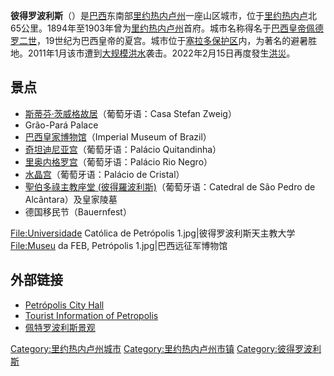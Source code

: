 {{Infobox settlement
|official_name = 彼得罗波利斯
|native_name = <small>Município de Petrópolis</small>
|nickname = 皇帝之城
|motto = "Altiora Semper Petens"
|image_skyline = Montagem Petrópolis.jpg
|image_caption= <small>皇帝博物馆</small>
|imagesize = 250px
|image_flag =Bandeira de Petrópolis.jpg
|image_seal =Brasão de Petrópolis.png
|image_map =RiodeJaneiro Municip Petropolis.svg
|mapsize = 250px
|map_caption = 彼得罗波利斯的位置
|pushpin_map =Brazil
|coordinates_region  = BR
|subdivision_type  = [[国家|国家]]
|subdivision_type1 = [[巴西各地区|地区]]
|subdivision_type2 = [[巴西行政区划|州]]
|subdivision_name  = [[巴西|巴西]]
|subdivision_name1 = [[东南地区_(巴西)|东南地区]] 
|subdivision_name2 = [[里约热内卢州|里约热内卢州]]
| established_title = 
| established_date = 
|leader_title = [[市长|市长]]
|leader_name = Paulo Mustrangi ([[巴西劳工党|PT]])
|area_note =
|area_total_km2 = 811
|population_as_of = 2006
|population_total = 312,183
|population_density_km2 =
|population_metro =
|timezone = [[UTC|UTC-3]]
|utc_offset = -3
|timezone_DST =
|utc_offset_DST =
|latd = 22|latm= 30|lats= 18|latNS=S
|longd = 43|longm=10|longs= 44|longEW=W
|coordinates_display = inline,title
|elevation_m = 809.5
|website = [http://www.petropolis.rj.gov.br www.petropolis.rj.gov.br]
|footnotes =
|}}
'''彼得罗波利斯'''（{{lang-pt|Petrópolis}}）是[[巴西|巴西]]东南部[[里约热内卢州|里约热内卢州]]一座山区城市，位于[[里约热内卢|里约热内卢]]北65公里。1894年至1903年曾为[[里约热内卢州|里约热内卢州]]首府。城市名称得名于[[巴西|巴西]][[皇帝|皇帝]][[佩德罗二世_(巴西)|佩德罗二世]]，19世纪为巴西皇帝的夏宫。城市位于[[塞拉多保护区|塞拉多保护区]]内，为著名的避暑胜地。2011年1月该市遭到[[2011年1月里约热内卢州洪水和泥石流|大规模洪水]]袭击。2022年2月15日再度發生[[2022年彼得罗波利斯洪災|洪災]]。

==景点==
* [[斯蒂芬·茨威格故居|斯蒂芬·茨威格故居]]（葡萄牙语：Casa Stefan Zweig）
* Grão-Pará Palace
* [[巴西皇家博物馆|巴西皇家博物馆]]（Imperial Museum of Brazil）
* [[奇坦迪尼亚宫|奇坦迪尼亚宫]]（葡萄牙语：Palácio Quitandinha）
* [[里奥内格罗宫|里奥内格罗宫]]（葡萄牙语：Palácio Rio Negro）
* [[水晶宫_(彼得罗波利斯)|水晶宫]]（葡萄牙语：Palácio de Cristal）
* [[聖伯多祿主教座堂_(彼得羅波利斯)|聖伯多祿主教座堂 (彼得羅波利斯)]]（葡萄牙语：Catedral de São Pedro de Alcântara）及皇家陵墓
* 德国移民节（Bauernfest） 
<gallery>
File:Universidade Católica de Petrópolis 1.jpg|彼得罗波利斯天主教大学
File:Museu da FEB, Petrópolis 1.jpg|巴西远征军博物馆
</gallery>

==外部链接==
{{Commons+cat|Petrópolis|彼得罗波利斯|Petrópolis|position=left}}
*[https://web.archive.org/web/20051211115315/http://www.petropolis.rj.gov.br/ Petrópolis City Hall]
*[http://www.netpetropolis.com.br/ Tourist Information of Petropolis] {{Wayback|url=http://www.netpetropolis.com.br/ |date=20210508035410 }}
*[http://www.wdl.org/zh/item/9720/ 佩特罗波利斯景观] {{Wayback|url=http://www.wdl.org/zh/item/9720/ |date=20210518104513 }}

{{里約熱內盧州市鎮}}

[[Category:里约热内卢州城市|Category:里约热内卢州城市]]
[[Category:里约热内卢州市镇|Category:里约热内卢州市镇]]
[[Category:彼得罗波利斯|Category:彼得罗波利斯]]